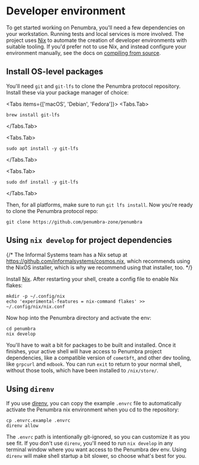 # Developer environment

To get started working on Penumbra, you'll need a few dependencies on your workstation.
Running tests and local services is more involved. The project uses [Nix] to automate
the creation of developer environments with suitable tooling. If you'd prefer not to use
Nix, and instead configure your environment manually, see the docs on
[compiling from source](./build.mdx).

## Install OS-level packages
You'll need `git` and `git-lfs` to clone the Penumbra protocol repository.
Install these via your package manager of choice:


<Tabs items={['macOS', 'Debian', 'Fedora']}>
  <Tabs.Tab>
  ```shell
  brew install git-lfs
  ```
  </Tabs.Tab>

  <Tabs.Tab>
  ```shell
  sudo apt install -y git-lfs
  ```
  </Tabs.Tab>

  <Tabs.Tab>
  ```shell
  sudo dnf install -y git-lfs
  ```
  </Tabs.Tab>
</Tabs>

Then, for all platforms, make sure to run `git lfs install`. Now you're ready to clone the
Penumbra protocol repo:

```shell
git clone https://github.com/penumbra-zone/penumbra
```

## Using `nix develop` for project dependencies

{/*
The Informal Systems team has a Nix setup at https://github.com/informalsystems/cosmos.nix,
which recommends using the NixOS installer, which is why we recommend using that installer, too.
*/}

Install [Nix]. After restarting your shell, create a config file to enable
Nix flakes:

```shell
mkdir -p ~/.config/nix
echo 'experimental-features = nix-command flakes' >> ~/.config/nix/nix.conf
```

Now hop into the Penumbra directory and activate the env:

```shell
cd penumbra
nix develop
```

You'll have to wait a bit for packages to be built and installed. Once it finishes,
your active shell will have access to Penumbra project dependencies, like a compatible
version of `cometbft`, and other dev tooling, like `grpcurl` and `mdbook`.
You can run `exit` to return to your normal shell, without those tools, which have been installed to `/nix/store/`.

## Using `direnv`

If you use [direnv], you can copy the example `.envrc` file to automatically activate
the Penumbra nix environment when you cd to the repository:

```shell
cp .envrc.example .envrc
direnv allow
```

The `.envrc` path is intentionally git-ignored, so you can customize it as you see fit.
If you don't use `direnv`, you'll need to run `nix develop` in any terminal window
where you want access to the Penumbra dev env. Using `direnv` will make shell startup
a bit slower, so choose what's best for you.

[Nix]: https://nixos.org/
[direnv]: https://direnv.net/
